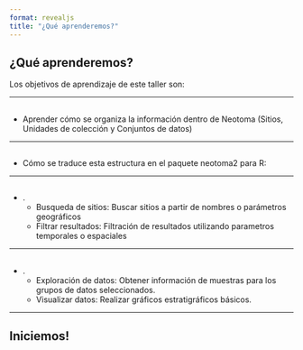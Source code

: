```yaml
---
format: revealjs
title: "¿Qué aprenderemos?"
---
```


## ¿Qué aprenderemos?

Los objetivos de aprendizaje de este taller son:  

---

##
- Aprender cómo se organiza la información dentro de Neotoma (Sitios, Unidades de colección y Conjuntos de datos)  

---

##
- Cómo se traduce esta estructura en el paquete neotoma2 para R:  

---

##
- .
    * Busqueda de sitios: Buscar sitios a partir de nombres o parámetros geográficos  
    * Filtrar resultados: Filtración de resultados utilizando parametros temporales o espaciales  

---

##
- .
    * Exploración de datos: Obtener información de muestras para los grupos de datos seleccionados.  
    * Visualizar datos:  Realizar gráficos estratigráficos básicos.  

---

## Iniciemos!
